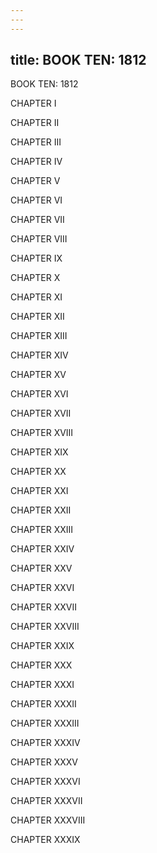 ```yaml
---
---
---
```

title: BOOK TEN: 1812
---





BOOK TEN: 1812

CHAPTER I

CHAPTER II

CHAPTER III

CHAPTER IV

CHAPTER V

CHAPTER VI

CHAPTER VII

CHAPTER VIII

CHAPTER IX

CHAPTER X

CHAPTER XI

CHAPTER XII

CHAPTER XIII

CHAPTER XIV

CHAPTER XV

CHAPTER XVI

CHAPTER XVII

CHAPTER XVIII

CHAPTER XIX

CHAPTER XX

CHAPTER XXI

CHAPTER XXII

CHAPTER XXIII

CHAPTER XXIV

CHAPTER XXV

CHAPTER XXVI

CHAPTER XXVII

CHAPTER XXVIII

CHAPTER XXIX

CHAPTER XXX

CHAPTER XXXI

CHAPTER XXXII

CHAPTER XXXIII

CHAPTER XXXIV

CHAPTER XXXV

CHAPTER XXXVI

CHAPTER XXXVII

CHAPTER XXXVIII

CHAPTER XXXIX

